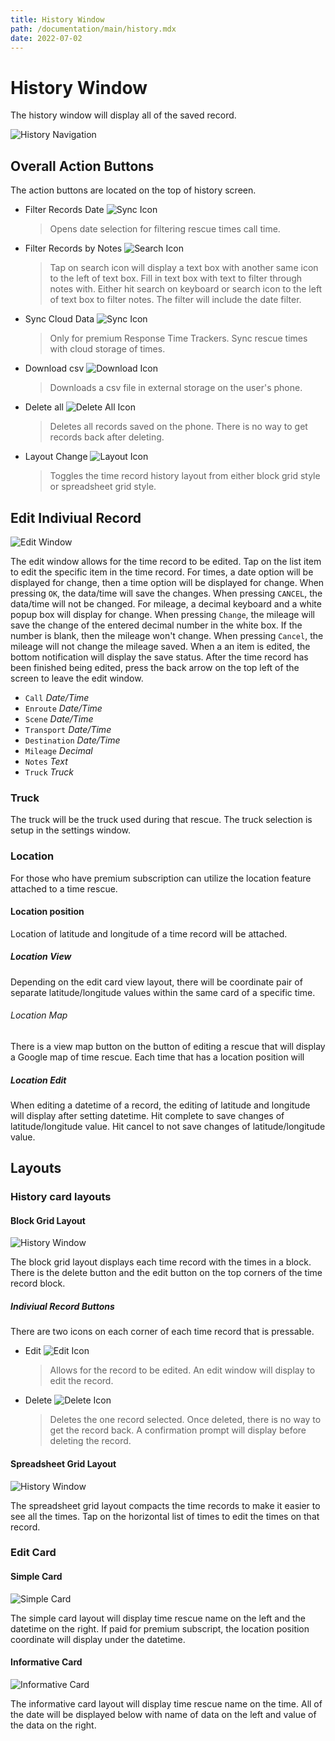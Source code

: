 ```yaml
---
title: History Window
path: /documentation/main/history.mdx
date: 2022-07-02
---
```


# History Window

The history window will display all of the saved record.

![History Navigation](../../../images/doc/nav/history_nav.jpg)

## Overall Action Buttons

The action buttons are located on the top of history screen.

- Filter Records Date
  ![Sync Icon](../../../images/doc/icon/filter.png)

  > Opens date selection for filtering rescue times call time.

- Filter Records by Notes
  ![Search Icon](../../../images/doc/icon/search.png)

  > Tap on search icon will display a text box with another same icon to the left of text box. Fill in text box with text to filter through notes with. Either hit search on keyboard or search icon to the left of text box to filter notes. The filter will include the date filter.

- Sync Cloud Data
  ![Sync Icon](../../../images/doc/icon/sync.png)

  > Only for premium Response Time Trackers. Sync rescue times with cloud storage of times.

- Download csv
  ![Download Icon](../../../images/doc/icon/download.png)

  > Downloads a csv file in external storage on the user's phone.

- Delete all
  ![Delete All Icon](../../../images/doc/icon/deleteAll.png)

  > Deletes all records saved on the phone. There is no way to get records back after deleting.

- Layout Change
  ![Layout Icon](../../../images/doc/icon/layout.png)

  > Toggles the time record history layout from either block grid style or spreadsheet grid style.

## Edit Indiviual Record

![Edit Window](../../../images/doc/screen/history_edit_screen.jpg)

The edit window allows for the time record to be edited.
Tap on the list item to edit the specific item in the time record.
For times, a date option will be displayed for change, then a time option will be displayed for change.
When pressing `OK`, the data/time will save the changes. When pressing `CANCEL`, the data/time will not be changed.
For mileage, a decimal keyboard and a white popup box will display for change.
When pressing `Change`, the mileage will save the change of the entered decimal number in the white box.
If the number is blank, then the mileage won't change.
When pressing `Cancel`, the mileage will not change the mileage saved.
When a an item is edited, the bottom notification will display the save status.
After the time record has been finished being edited, press the back arrow on the top left of the screen to leave the edit window.

- `Call` _Date/Time_
- `Enroute` _Date/Time_
- `Scene` _Date/Time_
- `Transport` _Date/Time_
- `Destination` _Date/Time_
- `Mileage` _Decimal_
- `Notes` _Text_
- `Truck` _Truck_

### Truck

The truck will be the truck used during that rescue.
The truck selection is setup in the settings window.

### Location

For those who have premium subscription can utilize the location feature attached to a time rescue.

#### Location position

Location of latitude and longitude of a time record will be attached.

##### Location View

Depending on the edit card view layout, there will be coordinate pair of separate latitude/longitude values within the same card of a specific time.

###### Location Map

There is a view map button on the button of editing a rescue that will display a Google map of time rescue.
Each time that has a location position will 

##### Location Edit

When editing a datetime of a record, the editing of latitude and longitude will display after setting datetime.
Hit complete to save changes of latitude/longitude value.
Hit cancel to not save changes of latitude/longitude value.

## Layouts

### History card layouts

#### Block Grid Layout

![History Window](../../../images/doc/screen/history_screen.jpg)

The block grid layout displays each time record with the times in a block.
There is the delete button and the edit button on the top corners of the time record block.

##### Indiviual Record Buttons

There are two icons on each corner of each time record that is pressable.

- Edit
  ![Edit Icon](../../../images/doc/icon/edit.png)

  > Allows for the record to be edited. An edit window will display to edit the record.

- Delete
  ![Delete Icon](../../../images/doc/icon/delete.png)
  > Deletes the one record selected. Once deleted, there is no way to get the record back.
  > A confirmation prompt will display before deleting the record.

#### Spreadsheet Grid Layout

![History Window](../../../images/doc/screen/history_sheet.jpg)

The spreadsheet grid layout compacts the time records to make it easier to see all the times.
Tap on the horizontal list of times to edit the times on that record.

### Edit Card

#### Simple Card

![Simple Card](../../../images/doc/screen/history_card_simple.jpg)

The simple card layout will display time rescue name on the left and the datetime on the right.
If paid for premium subscript, the location position coordinate will display under the datetime.

#### Informative Card

![Informative Card](../../../images/doc/screen/history_card_informative.jpg)

The informative card layout will display time rescue name on the time.
All of the date will be displayed below with name of data on the left and value of the data on the right.